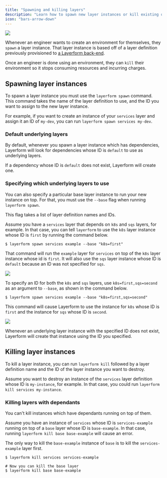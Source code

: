 ```yaml
---
title: "Spawning and killing layers"
description: "Learn how to spawn new layer instances or kill existing ones."
icon: "bars-arrow-down"
---
```


<div className="flex justify-center items-center">
    <img src="./images/bull-spawn.png" className="w-96" />
</div>

Whenever an engineer wants to create an environment for themselves, they `spawn` a layer instance. That layer instance is based off of a layer definition previously provisioned to [a Layerform back-end](./backends).

Once an engineer is done using an environment, they can `kill` their environment so it stops consuming resources and incurring charges.

## Spawning layer instances

To spawn a layer instance you must use the `layerform spawn` command. This command takes the name of the layer definition to use, and the ID you want to assign to the new layer instance.

For example, if you want to create an instance of your `services` layer and assign it an ID of `my-dev`, you can run `layerform spawn services my-dev`.

### Default underlying layers

By default, whenever you spawn a layer instance which has dependencies, Layerform will look for dependencies whose ID is `default` to use as underlying layers.

If a dependency whose ID is `default` does not exist, Layerform will create one.

### Specifying which underlying layers to use

You can also specify a particular base layer instance to run your new instance on top. For that, you must use the `--base` flag when running `layerform spawn`.

This flag takes a list of layer definition names and IDs.

Assume you have a `services` layer that depends on `k8s` and `sqs` layers, for example. In that case, you can tell `layerform` to use the `k8s` layer instance whose ID is `first` by running the command below.

```
$ layerform spawn services example --base "k8s=first"
```

That command will run the `example` layer for `services` on top of the `k8s` layer instance whose id is `first`. It will also use the `sqs` layer instance whose ID is `default` because an ID was not specified for `sqs`.

![](./images/multilayers-example.png)

To specify an ID for both the `k8s` and `sqs` layers, use `k8s=first,sqs=second` as an argument to `--base`, as shown in the command below.

```
$ layerform spawn services example --base "k8s=first,sqs=second"
```

This command will cause Layerform to use the instance for `k8s` whose ID is `first` and the instance for `sqs` whose ID is `second`.

![](./images/all-named-layers-example.png)

<Note>
    Whenever an underlying layer instance with the specified ID does not exist,
    Layerform will create that instance using the ID you specified.
</Note>

## Killing layer instances

To kill a layer instance, you can run `layerform kill` followed by a layer definition name and the ID of the layer instance you want to destroy.

Assume you want to destroy an instance of the `services` layer definition whose ID is `my-instance`, for example. In that case, you could run `layerform kill services my-instance`.

### Killing layers with dependants

You can't kill instances which have dependants running on top of them.

Assume you have an instance of `services` whose ID is `services-example` running on top of a `base` layer whose ID is `base-example`. In that case, running `layerform kill base base-example` will cause an error.

The only way to kill the `base-example` instance of `base` is to kill the `services-example` layer first.

```
$ layerform kill services services-example

# Now you can kill the base layer
$ layerform kill base base-example
```
